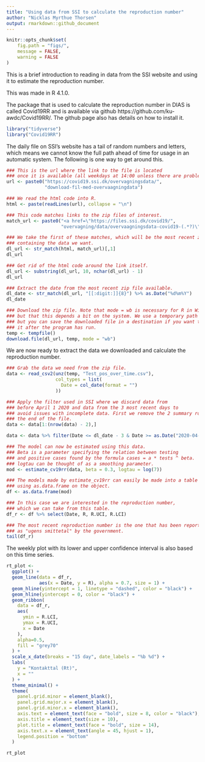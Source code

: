 ```yaml
---
title: "Using data from SSI to calculate the reproduction number"
author: "Nicklas Myrthue Thorsen"
output: rmarkdown::github_document
---
```


```r
knitr::opts_chunk$set(
    fig.path = "figs/",
    message = FALSE,
    warning = FALSE
)
```


This is a brief introduction to reading in data from the SSI website and using it to estimate the reproduction number.

This was made in R 4.1.0.

The package that is used to calculate the reproduction number in DIAS is called Covid19RR and is available via github https://github.com/ku-awdc/Covid19RR/. The github page also has details on how to install it.

```r
library("tidyverse")
library("Covid19RR")
```

The daily file on SSI's website has a tail of random numbers and letters, which means we cannot know the full path ahead of time for usage in an automatic system. The following is one way to get around this.

```r
### This is the url where the link to the file is located
### once it is available (all weekdays at 14:00 unless there are problems).
url <- paste0("https://covid19.ssi.dk/overvagningsdata/",
              "download-fil-med-overvaagningdata")

### We read the html code into R.
html <- paste(readLines(url), collapse = "\n")

### This code matches links to the zip files of interest.
match_url <- paste0("<a href=\"https://files.ssi.dk/covid19/",
                    "overvagning/data/overvaagningsdata-covid19-(.*?)\"")

### We take the first of these matches, which will be the most recent zip-file
### containing the data we want.
dl_url <- str_match(html, match_url)[,1]
dl_url

### Get rid of the html code around the link itself.
dl_url <- substring(dl_url, 10, nchar(dl_url) - 1)
dl_url

### Extract the date from the most recent zip file available.
dl_date <- str_match(dl_url, "[[:digit:]]{8}") %>% as.Date("%d%m%Y")
dl_date

### Download the zip file. Note that mode = wb is necessary for R in Windows,
### but that this depends a bit on the system. We use a temporary path here,
### but you can save the downloaded file in a destination if you want to keep
### it after the program has run.
temp <- tempfile()
download.file(dl_url, temp, mode = "wb")
```

We are now ready to extract the data we downloaded and calculate the reproduction number.

```r
### Grab the data we need from the zip file.
data <- read_csv2(unz(temp, "Test_pos_over_time.csv"),
                  col_types = list(
                    Date = col_date(format = "")
                  )) 

### Apply the filter used in SSI where we discard data from
### before April 1 2020 and data from the 3 most recent days to
### avoid issues with incomplete data. First we remove the 2 summary rows at
### the end of the file.
data <- data[1:(nrow(data) - 2),]

data <- data %>% filter(Date <= dl_date - 3 & Date >= as.Date("2020-04-01"))

### The model can now be estimated using this data.
### Beta is a parameter specifying the relation between testing
### and positive cases found by the formula cases = a * tests ^ beta.
### logtau can be thought of as a smoothing parameter.
mod <- estimate_cv19rr(data, beta = 0.3, logtau = log(7))

### The models made by estimate_cv19rr can easily be made into a table
### using as.data.frame on the object.
df <- as.data.frame(mod)

### In this case we are interested in the reproduction number,
### which we can take from this table.
df_r <- df %>% select(Date, R, R.UCI, R.LCI)

### The most recent reproduction number is the one that has been reported
### as "ugens smittetal" by the government.
tail(df_r)
```

The weekly plot with its lower and upper confidence interval is also based on this time series.

```r
rt_plot <- 
  ggplot() +
  geom_line(data = df_r,
            aes(x = Date, y = R), alpha = 0.7, size = 1) +
  geom_hline(yintercept = 1, linetype = "dashed", color = "black") +
  geom_hline(yintercept = 0, color = "black") +
  geom_ribbon(
    data = df_r, 
    aes(
      ymin = R.LCI, 
      ymax = R.UCI,
      x = Date
    ), 
    alpha=0.5,
    fill = "grey70"
  ) +
  scale_x_date(breaks = "15 day", date_labels = "%b %d") +
  labs(
    y = "Kontakttal (Rt)",
    x = ""
  ) +
  theme_minimal() +
  theme(
    panel.grid.minor = element_blank(),
    panel.grid.major.x = element_blank(),
    panel.grid.minor.x = element_blank(),
    axis.text = element_text(face = "bold", size = 8, color = "black"),
    axis.title = element_text(size = 10),
    plot.title = element_text(face = "bold", size = 14),
    axis.text.x = element_text(angle = 45, hjust = 1),
    legend.position = "bottom"
  )

rt_plot
```




